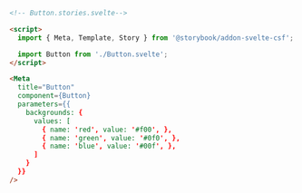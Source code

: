 ```html
<!-- Button.stories.svelte-->

<script>
  import { Meta, Template, Story } from '@storybook/addon-svelte-csf';

  import Button from './Button.svelte';
</script>

<Meta
  title="Button"
  component={Button}
  parameters={{
    backgrounds: {
      values: [
        { name: 'red', value: '#f00', },
        { name: 'green', value: '#0f0', },
        { name: 'blue', value: '#00f', },
      ]
    }
  }}
/>
```